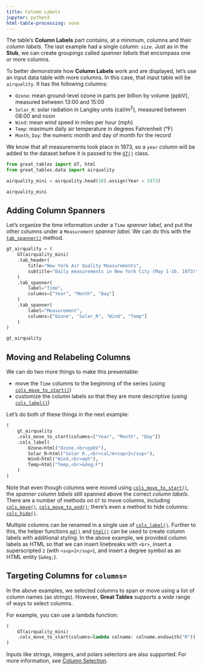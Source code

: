 ```yaml
---
title: Column Labels
jupyter: python3
html-table-processing: none
---
```


The table's **Column Labels** part contains, at a minimum, columns and their *column labels*. The last example had a single column: `size`. Just as in the **Stub**, we can create groupings called *spanner labels* that encompass one or more columns.

To better demonstrate how **Column Labels** work and are displayed, let's use an input data table with more columns. In this case, that input table will be `airquality`. It has the following columns:

- `Ozone`: mean ground-level ozone in parts per billion by volume (ppbV), measured between 13:00 and 15:00
- `Solar_R`: solar radiation in Langley units (cal/m<sup>2</sup>), measured between 08:00 and noon
- `Wind`: mean wind speed in miles per hour (mph)
- `Temp`: maximum daily air temperature in degrees Fahrenheit (&deg;F)
- `Month`, `Day`: the numeric month and day of month for the record

We know that all measurements took place in 1973, so a `year` column will be added to the dataset before it is passed to the [`GT()`](`great_tables.GT`) class.

```python
from great_tables import GT, html
from great_tables.data import airquality

airquality_mini = airquality.head(10).assign(Year = 1973)

airquality_mini
```

## Adding Column Spanners

Let's organize the time information under a `Time` *spanner label*, and put the other columns under a `Measurement` *spanner label*. We can do this with the [`tab_spanner()`](`great_tables.GT.tab_spanner`) method.

```python
gt_airquality = (
    GT(airquality_mini)
    .tab_header(
        title="New York Air Quality Measurements",
        subtitle="Daily measurements in New York City (May 1-10, 1973)"
    )
    .tab_spanner(
        label="Time",
        columns=["Year", "Month", "Day"]
    )
    .tab_spanner(
        label="Measurement",
        columns=["Ozone", "Solar_R", "Wind", "Temp"]
    )
)

gt_airquality
```

## Moving and Relabeling Columns

We can do two more things to make this presentable:

- move the `Time` columns to the beginning of the series (using [`cols_move_to_start()`](`great_tables.GT.cols_move_to_start`))
- customize the column labels so that they are more descriptive (using [`cols_label()`](`great_tables.GT.cols_label`))

Let's do both of these things in the next example:

```python
(
    gt_airquality
    .cols_move_to_start(columns=["Year", "Month", "Day"])
    .cols_label(
        Ozone=html("Ozone,<br>ppbV"),
        Solar_R=html("Solar R.,<br>cal/m<sup>2</sup>"),
        Wind=html("Wind,<br>mph"),
        Temp=html("Temp,<br>&deg;F")
    )
)
```

Note that even though columns were moved using [`cols_move_to_start()`](`great_tables.GT.cols_move_to_start`), the *spanner column labels* still spanned above the correct *column labels*. There are a number of methods on `GT` to move columns, including [`cols_move()`](`great_tables.GT.cols_move`), [`cols_move_to_end()`](`great_tables.GT.cols_move_to_end`); there's even a method to hide columns: [`cols_hide()`](`great_tables.GT.cols_hide`).

Multiple columns can be renamed in a single use of [`cols_label()`](`great_tables.GT.cols_label`). Further to this, the helper functions [`md()`](`great_tables.md`) and [`html()`](`great_tables.html`) can be used to create column labels with additional styling. In the above example, we provided column labels as HTML so that we can insert linebreaks with `<br>`, insert a superscripted `2` (with `<sup>2</sup>`), and insert a degree symbol as an HTML entity (`&deg;`).

## Targeting Columns for `columns=`

In the above examples, we selected columns to span or move using a list of column names (as strings). However, **Great Tables** supports a wide range of ways to select columns.

For example, you can use a lambda function:

```python
(
    GT(airquality_mini)
    .cols_move_to_start(columns=lambda colname: colname.endswith("R"))
)
```

Inputs like strings, integers, and polars selectors are also supported. For more information, see [Column Selection](./column-selection.qmd).
